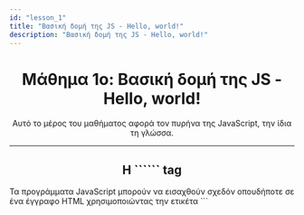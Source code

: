 ```yaml
---
id: "lesson_1"
title: "Βασική δομή της JS - Hello, world!"
description: "Βασική δομή της JS - Hello, world!"
---
```



<h1 style="text-align: center;"> Μάθημα 1ο: Βασική δομή της JS - Hello, world!</h1>
<p style="text-align: center;">Αυτό το μέρος του μαθήματος αφορά τον πυρήνα της JavaScript, την ίδια τη γλώσσα.</p>

---

<h2 style="text-align: center;"> Η ```<script></script>``` tag</h2>
Τα προγράμματα JavaScript μπορούν να εισαχθούν σχεδόν οπουδήποτε σε ένα έγγραφο HTML χρησιμοποιώντας την ετικέτα ```<script>```.  
Για αυτό το μάθημα θα χρησιμοποιήσουμε τον ενσωματωμένο editor που βλέπετε στο κέντρο του παραθύρου.  
Αυτο το editor λειτουργεί σαν μια ετικέτα* ```<script>```.  
Για να "τρέξεις" το editor πάτα το κουμπί, Τρέξε!, που βρίσκεται στα αριστερά.  

π.χ
```
<!DOCTYPE HTML>
<html>

<body>

  <p>Πρίν...</p>

  <script>
    alert('Hello, world!');
  </script>

  <p>...Μετά</p>

</body>

</html>
```

---

<h2 style="text-align: center;">alert()</h2>

```alert('msg')``` δίνει εντολή στο πρόγραμμα περιήγησης να εμφανίσει ένα παράθυρο διαλόγου με ένα προαιρετικό μήνυμα, για αυτή την περίπτωση 'msg', και να περιμένει μέχρι ο χρήστης να κλείσει το παράθυρο διαλόγου.  
[Περισσότερες Πληροφορίες (ΑΓΓΛΙΚΑ)](https://developer.mozilla.org/en-US/docs/Web/API/Window/alert)
  
π.χ  
```alert("Hello!")```

---

<h2 style="text-align: center;">console.log()</h2>
Η μέθοδος ```console.log()``` εξάγει ένα μήνυμα στην κονσόλα ιστού ή στην κονσόλα των επεξεργαστών στα δεξιά. Το μήνυμα μπορεί να είναι ένα απλό αλφαριθμητικό (με προαιρετικές τιμές αντικατάστασης) ή μπορεί να είναι ένα ή περισσότερα αντικείμενα JavaScript.  
[Περισσότερες Πληροφορίες (ΑΓΓΛΙΚΑ)](https://developer.mozilla.org/en-US/docs/Web/API/console/log)
  
π.χ  
```console.log("Hello!")```

---

<Task id="1">Κάνε ένα alert που θα εμφανίζει, "Γεία σού"</Task>
<Task id="2">Κάνε ένα console.log που θα εμφανίζει, "Γεία σού, χρήστη"</Task>

---

***ετικέτα = tag**
